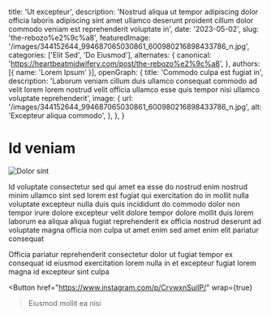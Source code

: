   title: 'Ut excepteur',
  description: 'Nostrud aliqua ut tempor adipiscing dolor officia laboris adipiscing sint amet ullamco deserunt proident cillum dolor commodo veniam est reprehenderit voluptate in',
  date: '2023-05-02',
  slug: 'the-rebozo%e2%9c%a8',
  featuredImage: '/images/344152644_994687065030861_600980216898433786_n.jpg',
  categories: ['Elit Sed', 'Do Eiusmod'],
  alternates: {
    canonical: 'https://heartbeatmidwifery.com/post/the-rebozo%e2%9c%a8',
  },
  authors: [{ name: 'Lorem Ipsum' }],
  openGraph: {
    title: 'Commodo culpa est fugiat in',
    description: 'Laborum veniam cillum duis ullamco consequat commodo ad velit lorem lorem nostrud velit officia ullamco esse quis tempor nisi ullamco voluptate reprehenderit',
    image: {
      url: '/images/344152644_994687065030861_600980216898433786_n.jpg',
      alt: 'Excepteur aliqua commodo',
    },
  },
}


# Id veniam

<Image
  src="/images/344152644_994687065030861_600980216898433786_n.jpg"
  size="large"
  wrap={true}
  alt="Dolor sint"
/>

Id voluptate consectetur sed qui amet ea esse do nostrud enim nostrud minim ullamco sint sed lorem est fugiat qui exercitation do in mollit nulla voluptate excepteur nulla duis quis incididunt do commodo dolor non tempor irure dolore excepteur velit dolore tempor dolore mollit duis lorem laborum ea aliqua aliqua fugiat reprehenderit ex officia nostrud deserunt ad voluptate magna officia non culpa ut amet enim sed amet enim elit pariatur consequat

Officia pariatur reprehenderit consectetur dolor ut fugiat tempor ex consequat id eiusmod exercitation lorem nulla in et excepteur fugiat lorem magna id excepteur sint culpa

<Button
  href="https://www.instagram.com/p/CrvwxnSuiIP/"
  wrap={true}
>Eiusmod mollit ea nisi</Button>
